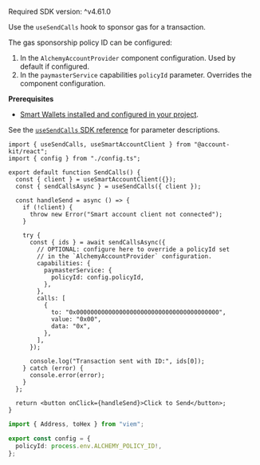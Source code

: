 <Info>Required SDK version: ^v4.61.0</Info>

Use the `useSendCalls` hook to sponsor gas for a transaction.

The gas sponsorship policy ID can be configured:

1. In the `AlchemyAccountProvider` component configuration. Used by default if configured.
2. In the `paymasterService` capabilities `policyId` parameter. Overrides the component configuration.

**Prerequisites**

- [Smart Wallets installed and configured in your project](/wallets/pages/react/setup.mdx).

See the [`useSendCalls` SDK reference](/wallets/reference/account-kit/react/hooks/useSendCalls) for parameter descriptions.

<CodeBlocks>

```tsx twoslash title="sendCalls.tsx" focus={5-6,14-21}
import { useSendCalls, useSmartAccountClient } from "@account-kit/react";
import { config } from "./config.ts";

export default function SendCalls() {
  const { client } = useSmartAccountClient({});
  const { sendCallsAsync } = useSendCalls({ client });

  const handleSend = async () => {
    if (!client) {
      throw new Error("Smart account client not connected");
    }

    try {
      const { ids } = await sendCallsAsync({
        // OPTIONAL: configure here to override a policyId set
        // in the `AlchemyAccountProvider` configuration.
        capabilities: {
          paymasterService: {
            policyId: config.policyId,
          },
        },
        calls: [
          {
            to: "0x0000000000000000000000000000000000000000",
            value: "0x00",
            data: "0x",
          },
        ],
      });

      console.log("Transaction sent with ID:", ids[0]);
    } catch (error) {
      console.error(error);
    }
  };

  return <button onClick={handleSend}>Click to Send</button>;
}
```

```ts twoslash title="config.ts"
import { Address, toHex } from "viem";

export const config = {
  policyId: process.env.ALCHEMY_POLICY_ID!,
};
```

</CodeBlocks>
